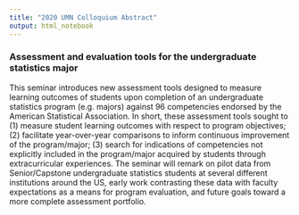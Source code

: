 ```yaml
---
title: "2020 UMN Colloquium Abstract"
output: html_notebook
---
```


### Assessment and evaluation tools for the undergraduate statistics major

This seminar introduces new assessment tools designed to measure learning outcomes of students upon completion of an undergraduate statistics program (e.g. majors) against 96 competencies endorsed by the American Statistical Association.  In short, these assessment tools sought to (1) measure student learning outcomes with respect to program objectives; (2) facilitate year-over-year comparisons to inform continuous improvement of the program/major; (3) search for indications of competencies not explicitly included in the program/major acquired by students through extracurricular experiences.  The seminar will remark on pilot data from Senior/Capstone undergraduate statistics students at several different institutions around the US, early work contrasting these data with faculty expectations as a means for program evaluation, and future goals toward a more complete assessment portfolio.


